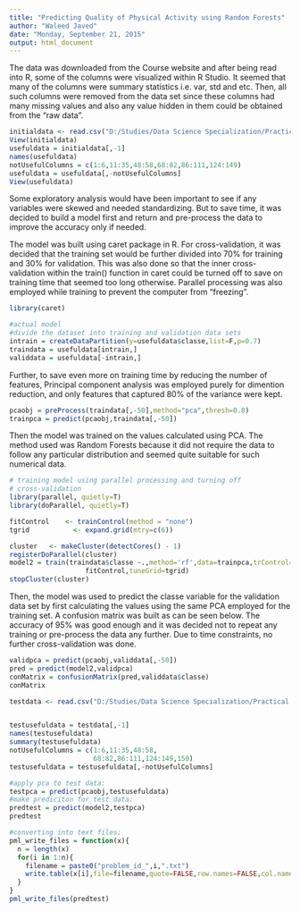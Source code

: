```yaml
---
title: "Predicting Quality of Physical Activity using Random Forests"
author: "Waleed Javed"
date: "Monday, September 21, 2015"
output: html_document
---
```


The data was downloaded from the Course website and after being read into R, some of the columns were visualized within R Studio. It seemed that many of the columns were summary statistics i.e. var, std and etc. Then, all such columns were removed from the data set since these columns had many missing values and also any value hidden in them could be obtained from the "raw data". 

```r
initialdata <- read.csv("D:/Studies/Data Science Specialization/Practical Machine Learning/Project/pml-training.csv")
View(initialdata)
usefuldata = initialdata[,-1]
names(usefuldata)
notUsefulColumns = c(1:6,11:35,48:58,68:82,86:111,124:149)
usefuldata = usefuldata[,-notUsefulColumns]
View(usefuldata)
```

Some exploratory analysis would have been important to see if any variables were skewed and needed standardizing. But to save time, it was decided to build a model first and return and pre-process the data to improve the accuracy only if needed.

The model was built using caret package in R. For cross-validation, it was decided that the training set would be further divided into 70% for training and 30% for validation. This was also done so that the inner cross-validation within the train() function in caret could be turned off to save on training time that seemed too long otherwise. Parallel processing was also employed while training to prevent the computer from "freezing". 

```r
library(caret)

#actual model
#divide the dataset into training and validation data sets
intrain = createDataPartition(y=usefuldata$classe,list=F,p=0.7)
traindata = usefuldata[intrain,]
validdata = usefuldata[-intrain,]
```

Further, to save even more on training time by reducing the number of features, Principal component analysis was employed purely for dimention reduction, and only features that captured 80% of the variance were kept.

```r
pcaobj = preProcess(traindata[,-50],method="pca",thresh=0.8)
trainpca = predict(pcaobj,traindata[,-50])
```

Then the model was trained on the values calculated using PCA. The method used was Random Forests because it did not require the data to follow any particular distribution and seemed quite suitable for such numerical data. 
```r
# training model using parallel processing and turning off 
# cross-validation
library(parallel, quietly=T)
library(doParallel, quietly=T)

fitControl    <- trainControl(method = "none")
tgrid           <- expand.grid(mtry=c(6)) 

cluster   <- makeCluster(detectCores() - 1)
registerDoParallel(cluster)
model2 = train(traindata$classe ~.,method='rf',data=trainpca,trControl=
                   fitControl,tuneGrid=tgrid)
stopCluster(cluster)
```

Then, the model was used to predict the classe variable for the validation data set by first calculating the values using the same PCA employed for the training set. A confusion matrix was built as can be seen below. The accuracy of 95% was good enough and it was decided not to repeat any training or pre-process the data any further. Due to time constraints, no further cross-validation was done.

```r
validpca = predict(pcaobj,validdata[,-50])
pred = predict(model2,validpca)
conMatrix = confusionMatrix(pred,validdata$classe)
conMatrix
```


```r
testdata <- read.csv("D:/Studies/Data Science Specialization/Practical Machine Learning/Project/pml-testing.csv")


testusefuldata = testdata[,-1]
names(testusefuldata)
summary(testusefuldata)
notUsefulColumns = c(1:6,11:35,48:58,
                     68:82,86:111,124:149,159)
testusefuldata = testusefuldata[,-notUsefulColumns]

#apply pca to test data:
testpca = predict(pcaobj,testusefuldata)
#make prediciton for test data:
predtest = predict(model2,testpca)
predtest

#converting into text files:
pml_write_files = function(x){
  n = length(x)
  for(i in 1:n){
    filename = paste0("problem_id_",i,".txt")
    write.table(x[i],file=filename,quote=FALSE,row.names=FALSE,col.names=FALSE)
  }
}
pml_write_files(predtest)
```





